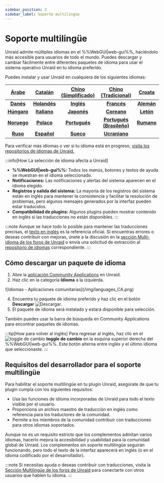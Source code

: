 ```yaml
---
sidebar_position: 2
sidebar_label: Soporte multilingüe
---
```


# Soporte multilingüe

Unraid admite múltiples idiomas en el %%WebGUI|web-gui%%, haciéndolo más accesible para usuarios de todo el mundo. Puedes descargar y cambiar fácilmente entre diferentes paquetes de idioma para usar el sistema operativo Unraid en tu idioma preferido.

Puedes instalar y usar Unraid en cualquiera de los siguientes idiomas:

|  **[Árabe](https://github.com/unraid/lang-ar_AR)**  |  **[Catalán](https://github.com/unraid/lang-ca_CA)** | **[Chino (Simplificado)](https://github.com/unraid/lang-zh_CN)** |  **[Chino (Tradicional)](https://github.com/unraid/lang-zh_TW)**  | **[Croata](https://github.com/unraid/lang-hr_HR)** |
| :-------------------------------------------------: | :--------------------------------------------------: | :--------------------------------------------------------------: | :---------------------------------------------------------------: | :------------------------------------------------: |
|  **[Danés](https://github.com/unraid/lang-da_DA)**  | **[Holandés](https://github.com/unraid/lang-nl_NL)** |        **[Inglés](https://github.com/unraid/lang-en_US)**        |        **[Francés](https://github.com/unraid/lang-fr_FR)**        | **[Alemán](https://github.com/unraid/lang-de_DE)** |
| **[Húngaro](https://github.com/unraid/lang-hu_HU)** | **[Italiano](https://github.com/unraid/lang-it_IT)** |        **[Japonés](https://github.com/unraid/lang-ja_JA)**       |        **[Coreano](https://github.com/unraid/lang-ko_KO)**        |  **[Letón](https://github.com/unraid/lang-lv_LV)** |
| **[Noruego](https://github.com/unraid/lang-no_NO)** |  **[Polaco](https://github.com/unraid/lang-pl_PL)**  |       **[Portugués](https://github.com/unraid/lang-pt_PT)**      | **[Portugués (Brasileño)](https://github.com/unraid/lang-pt_BR)** | **[Rumano](https://github.com/unraid/lang-ro_RO)** |
|   **[Ruso](https://github.com/unraid/lang-ru_RU)**  |  **[Español](https://github.com/unraid/lang-es_ES)** |         **[Sueco](https://github.com/unraid/lang-sv_SE)**        |       **[Ucraniano](https://github.com/unraid/lang-uk_UA)**       |                                                    |

Para verificar más idiomas o ver si tu idioma está en progreso, [visita los repositorios de idiomas de Unraid.](https://github.com/unraid/language-templates)

:::info[How La selección de idioma afecta a Unraid]
- **%%WebGUI|web-gui%%:** Todos los menús, botones y textos de ayuda se muestran en el idioma seleccionado.
- **Notificaciones:** Las notificaciones y alertas del sistema aparecen en el idioma elegido.
- **Registros y salida del sistema:** La mayoría de los registros del sistema están en inglés para mantener la consistencia y facilitar la resolución de problemas, pero algunos mensajes generados por la interfaz pueden estar traducidos.
- **Compatibilidad de plugins:** Algunos plugins pueden mostrar contenido en inglés si las traducciones no están disponibles.
:::

:::note
Aunque se hace todo lo posible para mantener las traducciones precisas, el [texto en inglés](https://github.com/unraid/lang-en_US) es la referencia oficial. Si encuentras errores o deseas contribuir con mejoras, únete a la discusión en la [sección Multi-idioma de los foros de Unraid](https://forums.unraid.net/forum/75-multi-language-section/) o envía una solicitud de extracción al [repositorio de idiomas](https://github.com/unraid/language-templates) correspondiente.
:::

## Cómo descargar un paquete de idioma

1. Abre la [aplicación Community Applications](https://unraid.net/community/apps) en Unraid.
2. Haz clic en la categoría **Idioma** a la izquierda.

<div style={{ margen: 'auto', maxAnchura: '600px', display: 'flex', flexDirection: 'columna', alignItems: 'centro' }}>
  ![Idiomas - Aplicaciones comunitarias](/img/languages_CA.png)
</div>

4. Encuentra tu paquete de idioma preferido y haz clic en el botón **Descargar** ![Descargar](/img/download_button_icon.png).
5. El paquete de idioma será instalado y estará disponible para selección.

También puedes usar la barra de búsqueda en Community Applications para encontrar paquetes de idiomas.

:::tip[How para volver al inglés]
Para regresar al inglés, haz clic en el ![toggle de cambio](/img/switch_toggle_icon.png) **toggle de cambio** en la esquina superior derecha del %%WebGUI|web-gui%%. Este botón alterna entre inglés y el último idioma que seleccionaste.
:::

## Requisitos del desarrollador para el soporte multilingüe

Para habilitar el soporte multilingüe en tu plugin Unraid, asegúrate de que tu plugin cumpla con los siguientes requisitos:

- Usa las funciones de idioma incorporadas de Unraid para todo el texto visible por el usuario.
- Proporciona un archivo maestro de traducción en inglés como referencia para los traductores de la comunidad.
- Permite a los miembros de la comunidad contribuir con traducciones para otros idiomas soportados.

Aunque no es un requisito estricto que los complementos admitan varios idiomas, hacerlo mejora la accesibilidad y usabilidad para la comunidad global de Unraid. Los complementos sin soporte multilingüe seguirán funcionando, pero todo el texto de la interfaz aparecerá en inglés (o en el idioma codificado por el desarrollador).

:::note
Si necesitas ayuda o deseas contribuir con traducciones, visita la [Sección Multilingüe de los foros de Unraid](https://forums.unraid.net/forum/75-multi-language-section/) para conectarte con otros usuarios que hablen tu idioma.
:::
